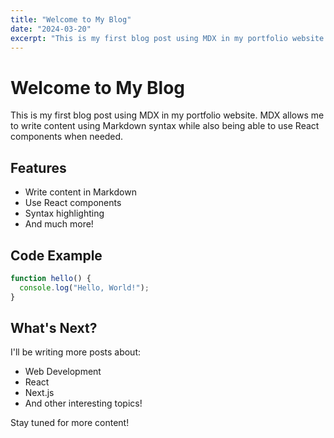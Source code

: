 ```yaml
---
title: "Welcome to My Blog"
date: "2024-03-20"
excerpt: "This is my first blog post using MDX in my portfolio website."
---
```


# Welcome to My Blog

This is my first blog post using MDX in my portfolio website. MDX allows me to write content using Markdown syntax while also being able to use React components when needed.

## Features

- Write content in Markdown
- Use React components
- Syntax highlighting
- And much more!

## Code Example

```javascript
function hello() {
  console.log("Hello, World!");
}
```

## What's Next?

I'll be writing more posts about:
- Web Development
- React
- Next.js
- And other interesting topics!

Stay tuned for more content! 